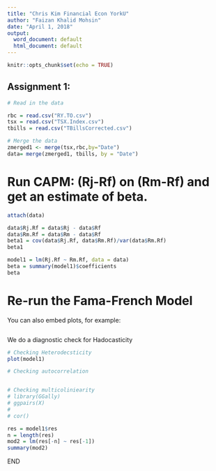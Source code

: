 ---
title: "Chris Kim Financial Econ YorkU"
author: "Faizan Khalid Mohsin"
date: "April 1, 2018"
output:
  word_document: default
  html_document: default
---

```{r setup, include=FALSE}
knitr::opts_chunk$set(echo = TRUE)
```

## Assignment 1:



```{r }
# Read in the data

rbc = read.csv("RY.TO.csv")
tsx = read.csv("TSX.Index.csv")
tbills = read.csv("TBillsCorrected.csv")

# Merge the data
zmerged1 <- merge(tsx,rbc,by="Date")
data= merge(zmerged1, tbills, by = "Date")

```


# Run CAPM: (Rj-Rf) on (Rm-Rf) and get an estimate of beta.


```{r}
attach(data)

data$Rj.Rf = data$Rj - data$Rf
data$Rm.Rf = data$Rm - data$Rf
beta1 = cov(data$Rj.Rf, data$Rm.Rf)/var(data$Rm.Rf)
beta1

model1 = lm(Rj.Rf ~ Rm.Rf, data = data)
beta = summary(model1)$coefficients
beta

```


# Re-run the Fama-French Model 

You can also embed plots, for example:

```{r pressure, echo=FALSE}



```


We do a diagnostic check for Hadocasticity

```{r}

# Checking Heterodecsticity 
plot(model1)

# Checking autocorrelation


# Checking multicoliniearity
# library(GGally)
# ggpairs(X)
# 
# cor()

```


```{r}
res = model1$res 
n = length(res) 
mod2 = lm(res[-n] ~ res[-1]) 
summary(mod2)
```


END
